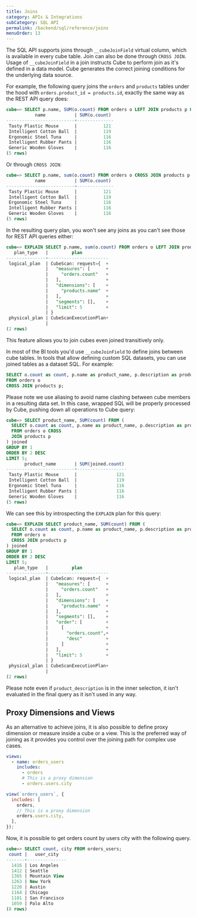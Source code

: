 ```yaml
---
title: Joins
category: APIs & Integrations
subCategory: SQL API
permalink: /backend/sql/reference/joins
menuOrder: 13
---
```


The SQL API supports joins through `__cubeJoinField` virtual column, which is
available in every cube table. Join can also be done through `CROSS JOIN`. Usage
of `__cubeJoinField` in a join instructs Cube to perform join as it's defined in
a data model. Cube generates the correct joining conditions for the underlying
data source.

For example, the following query joins the `orders` and `products` tables under
the hood with `orders.product_id = products.id`, exactly the same way as the
REST API query does:

```sql
cube=> SELECT p.name, SUM(o.count) FROM orders o LEFT JOIN products p ON o.__cubeJoinField = p.__cubeJoinField GROUP BY 1 LIMIT 5;
           name           | SUM(o.count)
--------------------------+--------------
 Tasty Plastic Mouse      |          121
 Intelligent Cotton Ball  |          119
 Ergonomic Steel Tuna     |          116
 Intelligent Rubber Pants |          116
 Generic Wooden Gloves    |          116
(5 rows)
```

Or through `CROSS JOIN`:

```sql
cube=> SELECT p.name, sum(o.count) FROM orders o CROSS JOIN products p GROUP BY 1 LIMIT 5;
           name           | SUM(o.count)
--------------------------+--------------
 Tasty Plastic Mouse      |          121
 Intelligent Cotton Ball  |          119
 Ergonomic Steel Tuna     |          116
 Intelligent Rubber Pants |          116
 Generic Wooden Gloves    |          116
(5 rows)
```

In the resulting query plan, you won't see any joins as you can't see those for
REST API queries either:

```sql
cube=> EXPLAIN SELECT p.name, sum(o.count) FROM orders o LEFT JOIN products p ON o.__cubeJoinField = p.__cubeJoinField GROUP BY 1 LIMIT 5;
   plan_type   |         plan
---------------+-----------------------
 logical_plan  | CubeScan: request={  +
               |   "measures": [      +
               |     "orders.count"   +
               |   ],                 +
               |   "dimensions": [    +
               |     "products.name"  +
               |   ],                 +
               |   "segments": [],    +
               |   "limit": 5         +
               | }
 physical_plan | CubeScanExecutionPlan+
               |
(2 rows)
```

This feature allows you to join cubes even joined transitively only.

In most of the BI tools you'd use `__cubeJoinField` to define joins between cube
tables. In tools that allow defining custom SQL datasets, you can use joined
tables as a dataset SQL. For example:

```sql
SELECT o.count as count, p.name as product_name, p.description as product_description
FROM orders o
CROSS JOIN products p;
```

Please note we use aliasing to avoid name clashing between cube members in a
resulting data set. In this case, wrapped SQL will be properly processed by
Cube, pushing down all operations to Cube query:

```sql
cube=> SELECT product_name, SUM(count) FROM (
  SELECT o.count as count, p.name as product_name, p.description as product_description
  FROM orders o CROSS
  JOIN products p
) joined
GROUP BY 1
ORDER BY 2 DESC
LIMIT 5;
       product_name       | SUM(joined.count)
--------------------------+-------------------
 Tasty Plastic Mouse      |               121
 Intelligent Cotton Ball  |               119
 Ergonomic Steel Tuna     |               116
 Intelligent Rubber Pants |               116
 Generic Wooden Gloves    |               116
(5 rows)
```

We can see this by introspecting the `EXPLAIN` plan for this query:

```sql
cube=> EXPLAIN SELECT product_name, SUM(count) FROM (
  SELECT o.count as count, p.name as product_name, p.description as product_description
  FROM orders o
  CROSS JOIN products p
) joined
GROUP BY 1
ORDER BY 2 DESC
LIMIT 5;
   plan_type   |         plan
---------------+-----------------------
 logical_plan  | CubeScan: request={  +
               |   "measures": [      +
               |     "orders.count"   +
               |   ],                 +
               |   "dimensions": [    +
               |     "products.name"  +
               |   ],                 +
               |   "segments": [],    +
               |   "order": [         +
               |     [                +
               |       "orders.count",+
               |       "desc"         +
               |     ]                +
               |   ],                 +
               |   "limit": 5         +
               | }
 physical_plan | CubeScanExecutionPlan+
               |
(2 rows)
```

Please note even if `product_description` is in the inner selection, it isn't
evaluated in the final query as it isn't used in any way.

## Proxy Dimensions and Views

As an alternative to achieve joins, it is also possible to define proxy
dimension or measure inside a cube or a view. This is the preferred way of
joining as it provides you control over the joining path for complex use cases.

<CodeTabs>

```yaml
views:
  - name: orders_users
    includes:
      - orders
      # This is a proxy dimension
      - orders.users.city
```

```javascript
view(`orders_users`, {
  includes: [
    orders,
    // This is a proxy dimension
    orders.users.city,
  ],
});
```

</CodeTabs>

Now, it is possible to get orders count by users city with the following query.

```sql
cube=> SELECT count, city FROM orders_users;
 count |   user_city
-------+---------------
  1416 | Los Angeles
  1412 | Seattle
  1365 | Mountain View
  1263 | New York
  1220 | Austin
  1164 | Chicago
  1101 | San Francisco
  1059 | Palo Alto
(8 rows)
```
